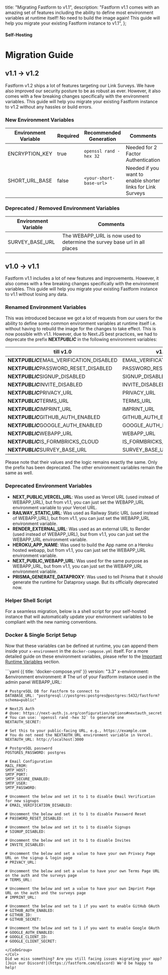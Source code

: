   title: "Migrating Fastform to v1.1",
  description:
    "Fastform v1.1 comes with an amazing set of features including the ability to define most environment variables at runtime itself! No need to build the image again! This guide will help you migrate your existing Fastform instance to v1.1",
};

#### Self-Hosting

# Migration Guide

## v1.1 -> v1.2

Fastform v1.2 ships a lot of features targeting our Link Surveys. We have also improved our security posture to be as robust as ever. However, it also comes with a few breaking changes specifically with the environment variables. This guide will help you migrate your existing Fastform instance to v1.2 without any hassles or build errors.

### New Environment Variables

| Environment Variable | Required | Recommended Generation         | Comments                                                    |
| -------------------- | -------- | ------------------------------ | ----------------------------------------------------------- |
| ENCRYPTION_KEY       | true     | `openssl rand -hex 32`         | Needed for 2 Factor Authentication                          |
| SHORT_URL_BASE       | false    | `<your-short-base-url>`        | Needed if you want to enable shorter links for Link Surveys |

### Deprecated / Removed Environment Variables

| Environment Variable | Comments                                                                  |
| -------------------- | ------------------------------------------------------------------------- |
| SURVEY_BASE_URL      | The WEBAPP_URL is now used to determine the survey base url in all places |

## v1.0 -> v1.1

Fastform v1.1 includes a lot of new features and improvements. However, it also comes with a few breaking changes specifically with the environment variables. This guide will help you migrate your existing Fastform instance to v1.1 without losing any data.

### Renamed Environment Variables

This was introduced because we got a lot of requests from our users for the ability to define some common environment variables at runtime itself i.e. without having to rebuild the image for the changes to take effect.
This is now possible with v1.1. However, due to Next.JS best practices, we had to deprecate the prefix **NEXT*PUBLIC*** in the following environment variables:

| till v1.0                                   | v1.1                        |
| ------------------------------------------- | --------------------------- |
| **NEXT*PUBLIC***EMAIL_VERIFICATION_DISABLED | EMAIL_VERIFICATION_DISABLED |
| **NEXT*PUBLIC***PASSWORD_RESET_DISABLED     | PASSWORD_RESET_DISABLED     |
| **NEXT*PUBLIC***SIGNUP_DISABLED             | SIGNUP_DISABLED             |
| **NEXT*PUBLIC***INVITE_DISABLED             | INVITE_DISABLED             |
| **NEXT*PUBLIC***PRIVACY_URL                 | PRIVACY_URL                 |
| **NEXT*PUBLIC***TERMS_URL                   | TERMS_URL                   |
| **NEXT*PUBLIC***IMPRINT_URL                 | IMPRINT_URL                 |
| **NEXT*PUBLIC***GITHUB_AUTH_ENABLED         | GITHUB_AUTH_ENABLED         |
| **NEXT*PUBLIC***GOOGLE_AUTH_ENABLED         | GOOGLE_AUTH_ENABLED         |
| **NEXT*PUBLIC***WEBAPP_URL                  | WEBAPP_URL                  |
| **NEXT*PUBLIC***IS_FORMBRICKS_CLOUD         | IS_FORMBRICKS_CLOUD         |
| **NEXT*PUBLIC***SURVEY_BASE_URL             | SURVEY_BASE_URL             |

<Note>
  Please note that their values and the logic remains exactly the same. Only the prefix has been deprecated.
  The other environment variables remain the same as well.
</Note>

### Deprecated Environment Variables

- **NEXT_PUBLIC_VERCEL_URL**: Was used as Vercel URL (used instead of WEBAPP_URL), but from v1.1, you can just set the WEBAPP_URL environment variable to your Vercel URL.
- **RAILWAY_STATIC_URL**: Was used as Railway Static URL (used instead of WEBAPP_URL), but from v1.1, you can just set the WEBAPP_URL environment variable.
- **RENDER_EXTERNAL_URL**: Was used as an external URL to Render (used instead of WEBAPP_URL), but from v1.1, you can just set the WEBAPP_URL environment variable.
- **HEROKU_APP_NAME**: Was used to build the App name on a Heroku hosted webapp, but from v1.1, you can just set the WEBAPP_URL environment variable.
- **NEXT_PUBLIC_WEBAPP_URL**: Was used for the same purpose as WEBAPP_URL, but from v1.1, you can just set the WEBAPP_URL environment variable.
- **PRISMA_GENERATE_DATAPROXY**: Was used to tell Prisma that it should generate the runtime for Dataproxy usage. But its officially deprecated now.

### Helper Shell Script

For a seamless migration, below is a shell script for your self-hosted instance that will automatically update your environment variables to be compliant with the new naming conventions.

### Docker & Single Script Setup

Now that these variables can be defined at runtime, you can append them inside your `x-environment` in the `docker-compose.yml` itself.
For a more detailed guide on these environment variables, please refer to the [Important Runtime Variables](/docs/self-hosting/docker#important-run-time-variables) section.

<Col>
<CodeGroup title="docker-compose.yml">
```yaml {{ title: 'docker-compose.yml' }}
version: "3.3"
x-environment: &environment
  environment:
    # The url of your Fastform instance used in the admin panel
    WEBAPP_URL:

    # PostgreSQL DB for Fastform to connect to
    DATABASE_URL: "postgresql://postgres:postgres@postgres:5432/fastform?schema=public"

    # NextJS Auth
    # @see: https://next-auth.js.org/configuration/options#nextauth_secret
    # You can use: `openssl rand -hex 32` to generate one
    NEXTAUTH_SECRET:

    # Set this to your public-facing URL, e.g., https://example.com
    # You do not need the NEXTAUTH_URL environment variable in Vercel.
    NEXTAUTH_URL: http://localhost:3000

    # PostgreSQL password
    POSTGRES_PASSWORD: postgres

    # Email Configuration
    MAIL_FROM:
    SMTP_HOST:
    SMTP_PORT:
    SMTP_SECURE_ENABLED:
    SMTP_USER:
    SMTP_PASSWORD:

    # Uncomment the below and set it to 1 to disable Email Verification for new signups
    # EMAIL_VERIFICATION_DISABLED:

    # Uncomment the below and set it to 1 to disable Password Reset
    # PASSWORD_RESET_DISABLED:

    # Uncomment the below and set it to 1 to disable Signups
    # SIGNUP_DISABLED:

    # Uncomment the below and set it to 1 to disable Invites
    # INVITE_DISABLED:

    # Uncomment the below and set a value to have your own Privacy Page URL on the signup & login page
    # PRIVACY_URL:

    # Uncomment the below and set a value to have your own Terms Page URL on the auth and the surveys page
    # TERMS_URL:

    # Uncomment the below and set a value to have your own Imprint Page URL on the auth and the surveys page
    # IMPRINT_URL:

    # Uncomment the below and set to 1 if you want to enable GitHub OAuth
    # GITHUB_AUTH_ENABLED:
    # GITHUB_ID:
    # GITHUB_SECRET:

    # Uncomment the below and set to 1 if you want to enable Google OAuth
    # GOOGLE_AUTH_ENABLED:
    # GOOGLE_CLIENT_ID:
    # GOOGLE_CLIENT_SECRET:

```
</CodeGroup>
</Col>
Did we miss something? Are you still facing issues migrating your app? [Join our Discord!](https://fastform.com/discord) We'd be happy to help!
